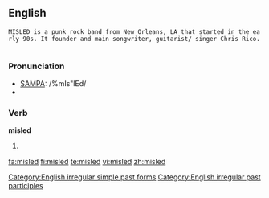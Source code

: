 ==English==
 MISLED is a punk rock band from New Orleans, LA that started in the early 90s. It founder and main songwriter, guitarist/ singer Chris Rico. 

===Pronunciation===
*[[w:SAMPA|SAMPA]]: /%mIs"lEd/
*{{IPA|/ˌmɪsˈlεd/}}

===Verb===
'''misled'''
# {{past of|mislead}}

[[Category:English irregular simple past forms]]
[[Category:English irregular past participles]]

[[fa:misled]]
[[fi:misled]]
[[te:misled]]
[[vi:misled]]
[[zh:misled]]